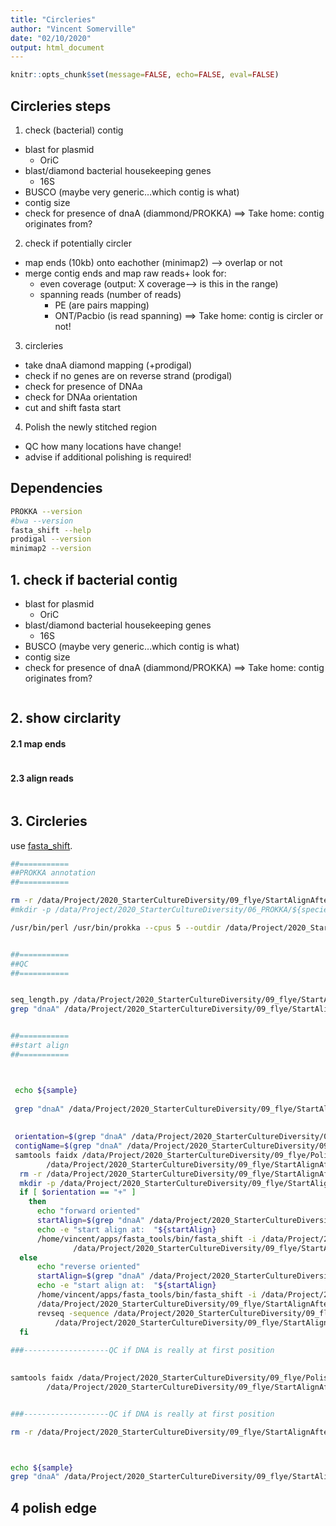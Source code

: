 ```yaml
---
title: "Circleries"
author: "Vincent Somerville"
date: "02/10/2020"
output: html_document
---
```


```r
knitr::opts_chunk$set(message=FALSE, echo=FALSE, eval=FALSE)
```


## Circleries steps
1. check (bacterial) contig
  - blast for plasmid
    - OriC
  - blast/diamond bacterial housekeeping genes
    - 16S
  - BUSCO (maybe very generic...which contig is what)
  - contig size
  - check for presence of dnaA (diammond/PROKKA)
  ==> Take home: contig originates from?
2. check if potentially circler
  - map ends (10kb) onto eachother (minimap2) --> overlap or not
  - merge contig ends and map raw reads+ look for:
    - even coverage (output: X coverage--> is this in the range)
    - spanning reads (number of reads)
      - PE (are pairs mapping)
      - ONT/Pacbio (is read spanning)
    ==> Take home: contig is circler or not! 
3. circleries
  - take dnaA diamond mapping (+prodigal)
  - check if no genes are on reverse strand (prodigal)
  - check for presence of DNAa 
  - check for DNAa orientation
  - cut and shift fasta start
4. Polish the newly stitched region
  - QC how many locations have change!
  - advise if additional polishing is required!

## Dependencies

```bash

PROKKA --version
#bwa --version
fasta_shift --help
prodigal --version
minimap2 --version


```


## 1. check if bacterial contig

  - blast for plasmid
    - OriC
  - blast/diamond bacterial housekeeping genes
    - 16S
  - BUSCO (maybe very generic...which contig is what)
  - contig size
  - check for presence of dnaA (diammond/PROKKA)
  ==> Take home: contig originates from?

```bash

```

## 2. show circlarity

#### 2.1 map ends
```bash




```
#### 2.3 align reads

```bash



```


## 3. Circleries

use [fasta_shift](https://github.com/b-brankovics/fasta_tools).

```bash
##===========
##PROKKA annotation
##===========

rm -r /data/Project/2020_StarterCultureDiversity/09_flye/StartAlignAfterPolishr/${sample}/
#mkdir -p /data/Project/2020_StarterCultureDiversity/06_PROKKA/${speciesss}/${culture}_${strainzzz}

/usr/bin/perl /usr/bin/prokka --cpus 5 --outdir /data/Project/2020_StarterCultureDiversity/09_flye/StartAlignAfterPolishr/${sample}/ --locustag ${sample} --proteins proteins.faa --evalue 0.001 --addgenes /data/Project/2020_StarterCultureDiversity/09_flye/Polishing_woCirclator/${sample}/08_fourthFreebayes/freebayesOuput/8_fourthFreebayes.fasta


##===========
##QC
##===========


seq_length.py /data/Project/2020_StarterCultureDiversity/09_flye/StartAlignAfterPolishr/${sample}/*.fna
grep "dnaA" /data/Project/2020_StarterCultureDiversity/09_flye/StartAlignAfterPolishr/${sample}/*gff |awk -F "\t" '{if($3=="gene")print $0}'


##===========
##start align
##===========



 echo ${sample}
 
 grep "dnaA" /data/Project/2020_StarterCultureDiversity/09_flye/StartAlignAfterPolishr/${sample}/*gff |awk -F "\t" '{if($3=="gene")print $0}'
 
 
 orientation=$(grep "dnaA" /data/Project/2020_StarterCultureDiversity/09_flye/StartAlignAfterPolishr/${sample}/*gff |awk -F "\t" '{if($3=="gene")print $0}' |cut -f 7)
 contigName=$(grep "dnaA" /data/Project/2020_StarterCultureDiversity/09_flye/StartAlignAfterPolishr/${sample}/*gff |awk -F "\t" '{if($3=="gene")print $0}' |cut -f 1)
 samtools faidx /data/Project/2020_StarterCultureDiversity/09_flye/Polishing_woCirclator/${sample}/08_fourthFreebayes/freebayesOuput/8_fourthFreebayes.fasta ${contigName} > \
        /data/Project/2020_StarterCultureDiversity/09_flye/StartAlignAfterPolishr/${sample}/bac_genome.fna
  rm -r /data/Project/2020_StarterCultureDiversity/09_flye/StartAlignAfterPolishr/${sample}/aligned
  mkdir -p /data/Project/2020_StarterCultureDiversity/09_flye/StartAlignAfterPolishr/${sample}/aligned
  if [ $orientation == "+" ]
    then              
      echo "forward oriented"
      startAlign=$(grep "dnaA" /data/Project/2020_StarterCultureDiversity/09_flye/StartAlignAfterPolishr/${sample}/*gff |awk -F "\t" '{if($3=="gene")print $0}' |awk -F "\t" '{print $4-5}')
      echo -e "start align at:  "${startAlign}
      /home/vincent/apps/fasta_tools/bin/fasta_shift -i /data/Project/2020_StarterCultureDiversity/09_flye/StartAlignAfterPolishr/${sample}/bac_genome.fna -p ${startAlign} > \
              /data/Project/2020_StarterCultureDiversity/09_flye/StartAlignAfterPolishr/${sample}/aligned/8_fourthFreebayes_startAligned.fasta
  else              
      echo "reverse oriented"
      startAlign=$(grep "dnaA" /data/Project/2020_StarterCultureDiversity/09_flye/StartAlignAfterPolishr/${sample}/*gff |awk -F "\t" '{if($3=="gene")print $0}' |awk -F "\t" '{print $5+5}')
      echo -e "start align at:  "${startAlign}
      /home/vincent/apps/fasta_tools/bin/fasta_shift -i /data/Project/2020_StarterCultureDiversity/09_flye/StartAlignAfterPolishr/${sample}/bac_genome.fna -p ${startAlign} > \
      /data/Project/2020_StarterCultureDiversity/09_flye/StartAlignAfterPolishr/${sample}/aligned/tmp.fasta
      revseq -sequence /data/Project/2020_StarterCultureDiversity/09_flye/StartAlignAfterPolishr/${sample}/aligned/tmp.fasta -outseq \
          /data/Project/2020_StarterCultureDiversity/09_flye/StartAlignAfterPolishr/${sample}/aligned/8_fourthFreebayes_startAligned.fasta -notag
  fi  
  
###-------------------QC if DNA is really at first position
  

samtools faidx /data/Project/2020_StarterCultureDiversity/09_flye/Polishing_woCirclator/${sample}/08_fourthFreebayes/freebayesOuput/8_fourthFreebayes.fasta ${non_bac} >> \
        /data/Project/2020_StarterCultureDiversity/09_flye/StartAlignAfterPolishr/${sample}/aligned/8_fourthFreebayes_startAligned.fasta


###-------------------QC if DNA is really at first position

rm -r /data/Project/2020_StarterCultureDiversity/09_flye/StartAlignAfterPolishr/${sample}/aligned/ProkkaAfter n/perl /usr/bin/prokka --cpus 35 --outdir /data/Project/2020_StarterCultureDiversity/09_flye/StartAlignAfterPolishr/${sample}/aligned/ProkkaAfter --locustag ${sample} --proteins s.faa --evalue 0.001 --addgenes /data/Project/2020_StarterCultureDiversity/09_flye/StartAlignAfterPolishr/${sample}/aligned/8_fourthFreebayes_startAligned.fasta



echo ${sample}
grep "dnaA" /data/Project/2020_StarterCultureDiversity/09_flye/StartAlignAfterPolishr/${sample}/aligned/ProkkaAfter/*gff |awk -F "\t" '{if($3=="gene")print $0}'

```

## 4 polish edge

